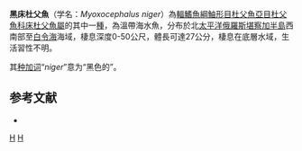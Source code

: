 {{Speciesbox
| status = NE
| status_system = IUCN3.1
| taxon = Myoxocephalus niger
| authority = [[Bean|Bean]], 1881
| synonyms = *''Cottus niger'', <small>Bean, 1881</small>
}}
'''黑床杜父魚'''（学名：''Myoxocephalus niger''）為[[輻鰭魚綱|輻鰭魚綱]][[鮋形目|鮋形目]][[杜父魚亞目|杜父魚亞目]][[杜父魚科|杜父魚科]][[床杜父魚屬|床杜父魚屬]]的其中一[[種|種]]，為溫帶海水魚，分布於北[[太平洋|太平洋]][[俄羅斯|俄羅斯]][[堪察加半島|堪察加半島]]西南部至[[白令海|白令海]]海域，棲息深度0-50公尺，體長可達27公分，棲息在底層水域，生活習性不明。

其[[种加词|种加词]]“''niger''”意为“黑色的”。

== 参考文献 ==
*{{FishBase_species|genus=Myoxocephalus|species=niger|year=2014|month=5}}

{{Taxonbar|from=Q2436050}}

[[Category:床杜父魚屬|H]]
[[Category:1881年描述的鱼类|H]]


{{鮋形目小作品}}